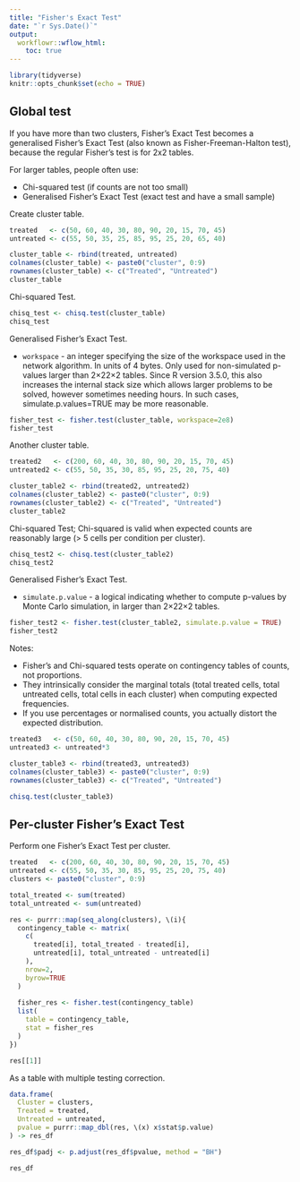 ```yaml
---
title: "Fisher's Exact Test"
date: "`r Sys.Date()`"
output:
  workflowr::wflow_html:
    toc: true
---
```


```r
library(tidyverse)
knitr::opts_chunk$set(echo = TRUE)
```

## Global test

If you have more than two clusters, Fisher's Exact Test becomes a generalised Fisher's Exact Test (also known as Fisher-Freeman-Halton test), because the regular Fisher's test is for 2x2 tables.

For larger tables, people often use:

* Chi-squared test (if counts are not too small)
* Generalised Fisher's Exact Test (exact test and have a small sample)

Create cluster table.

```r
treated   <- c(50, 60, 40, 30, 80, 90, 20, 15, 70, 45)
untreated <- c(55, 50, 35, 25, 85, 95, 25, 20, 65, 40)

cluster_table <- rbind(treated, untreated)
colnames(cluster_table) <- paste0("cluster", 0:9)
rownames(cluster_table) <- c("Treated", "Untreated")
cluster_table
```

Chi-squared Test.

```r
chisq_test <- chisq.test(cluster_table)
chisq_test
```

Generalised Fisher's Exact Test.

* `workspace` - an integer specifying the size of the workspace used in the network algorithm. In units of 4 bytes. Only used for non-simulated p-values larger than 2×22×2 tables. Since R version 3.5.0, this also increases the internal stack size which allows larger problems to be solved, however sometimes needing hours. In such cases, simulate.p.values=TRUE may be more reasonable.

```r
fisher_test <- fisher.test(cluster_table, workspace=2e8)
fisher_test
```

Another cluster table.

```r
treated2   <- c(200, 60, 40, 30, 80, 90, 20, 15, 70, 45)
untreated2 <- c(55, 50, 35, 30, 85, 95, 25, 20, 75, 40)

cluster_table2 <- rbind(treated2, untreated2)
colnames(cluster_table2) <- paste0("cluster", 0:9)
rownames(cluster_table2) <- c("Treated", "Untreated")
cluster_table2
```

Chi-squared Test; Chi-squared is valid when expected counts are reasonably large (> 5 cells per condition per cluster).

```r
chisq_test2 <- chisq.test(cluster_table2)
chisq_test2
```

Generalised Fisher's Exact Test.

* `simulate.p.value` - a logical indicating whether to compute p-values by Monte Carlo simulation, in larger than 2×22×2 tables.

```r
fisher_test2 <- fisher.test(cluster_table2, simulate.p.value = TRUE)
fisher_test2
```

Notes:

* Fisher's and Chi-squared tests operate on contingency tables of counts, not proportions.
* They intrinsically consider the marginal totals (total treated cells, total untreated cells, total cells in each cluster) when computing expected frequencies.
* If you use percentages or normalised counts, you actually distort the expected distribution.

```r
treated3   <- c(50, 60, 40, 30, 80, 90, 20, 15, 70, 45)
untreated3 <- untreated*3

cluster_table3 <- rbind(treated3, untreated3)
colnames(cluster_table3) <- paste0("cluster", 0:9)
rownames(cluster_table3) <- c("Treated", "Untreated")

chisq.test(cluster_table3)
```

## Per-cluster Fisher's Exact Test

Perform one Fisher's Exact Test per cluster.

```r
treated   <- c(200, 60, 40, 30, 80, 90, 20, 15, 70, 45)
untreated <- c(55, 50, 35, 30, 85, 95, 25, 20, 75, 40)
clusters <- paste0("cluster", 0:9)

total_treated <- sum(treated)
total_untreated <- sum(untreated)

res <- purrr::map(seq_along(clusters), \(i){
  contingency_table <- matrix(
    c(
      treated[i], total_treated - treated[i],
      untreated[i], total_untreated - untreated[i]
    ),
    nrow=2,
    byrow=TRUE
  )
  
  fisher_res <- fisher.test(contingency_table)
  list(
    table = contingency_table,
    stat = fisher_res
  )
})

res[[1]]
```

As a table with multiple testing correction.

```r
data.frame(
  Cluster = clusters,
  Treated = treated,
  Untreated = untreated,
  pvalue = purrr::map_dbl(res, \(x) x$stat$p.value)
) -> res_df

res_df$padj <- p.adjust(res_df$pvalue, method = "BH")

res_df
```
